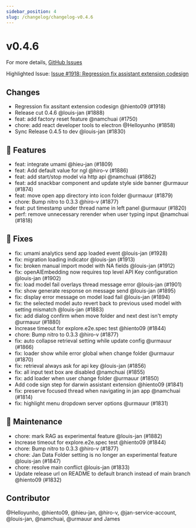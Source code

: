 ```yaml
---
sidebar_position: 4
slug: /changelog/changelog-v0.4.6
---
```

# v0.4.6

For more details, [GitHub Issues](https://github.com/janhq/jan/releases/tag/v0.4.6)

Highlighted Issue:  [Issue #1918: Regression fix assistant extension codesign](https://github.com/janhq/jan/pull/1918)

## Changes

- Regression fix assitant extension codesign @hiento09 (#1918)
- Release cut 0.4.6 @louis-jan (#1888)
- feat: add factory reset feature @namchuai (#1750)
- chore: add react developer tools to electron @Helloyunho (#1858)
- Sync Release 0.4.5 to dev @louis-jan (#1830)

## 🚀 Features

- feat: integrate umami @hieu-jan (#1809)
- feat: Add default value for ngl @hiro-v (#1886)
- feat: add start/stop model via http api @namchuai (#1862)
- feat: add snackbar component and update style side banner @urmauur (#1874)
- feat: move open app directory into icon folder @urmauur (#1879)
- chore: Bump nitro to 0.3.3 @hiro-v (#1877)
- feat: put timestamp under thread name in left panel @urmauur (#1820)
- perf: remove unnecessary rerender when user typing input @namchuai (#1818)

## 🐛 Fixes

- fix: umami analytics send app loaded event @louis-jan (#1928)
- fix: migration loading indicator @louis-jan (#1913)
- fix: broken manual import model with NA fields @louis-jan (#1912)
- fix: openAIEmbedding now requires top level API Key configuration @louis-jan (#1902)
- fix: load model fail overlays thread message error @louis-jan (#1901)
- fix: show generate response on message send @louis-jan (#1895)
- fix: display error message on model load fail @louis-jan (#1894)
- fix: the selected model auto revert back to previous used model with setting mismatch @louis-jan (#1883)
- fix: add dialog confirm when move folder and next dest isn't empty @urmauur (#1880)
- Increase timeout for explore.e2e.spec test @hiento09 (#1844)
- chore: Bump nitro to 0.3.3 @hiro-v (#1877)
- fix: auto collapse retrieval setting while update config @urmauur (#1866)
- fix: loader show while error global when change folder @urmauur (#1870)
- fix: retrieval always ask for api key @louis-jan (#1856)
- fix: all input text box are disabled @namchuai (#1855)
- fix: add loader when user change folder @urmauur (#1850)
- Add code sign step for darwin assistant extension @hiento09 (#1841)
- fix: preserve focused thread when navigating in jan app @namchuai (#1814)
- fix: highlight menu dropdown server options @urmauur (#1831)

## 🧰 Maintenance

- chore: mark RAG as experimental feature @louis-jan (#1882)
- Increase timeout for explore.e2e.spec test @hiento09 (#1844)
- chore: Bump nitro to 0.3.3 @hiro-v (#1877)
- chore: Jan Data Folder setting is no longer an experimental feature @louis-jan (#1847)
- chore: resolve main conflict @louis-jan (#1833)
- Update release url on README to default branch instead of main branch @hiento09 (#1832)

## Contributor

@Helloyunho, @hiento09, @hieu-jan, @hiro-v, @jan-service-account, @louis-jan, @namchuai, @urmauur and James

